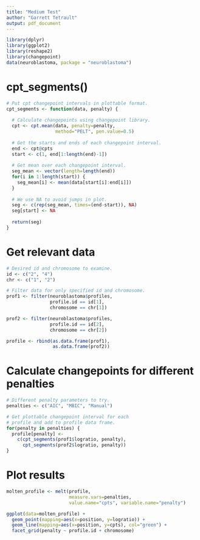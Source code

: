 ```yaml
---
title: "Medium Test"
author: "Garrett Tetrault"
output: pdf_document
---
```


```r
library(dplyr)
library(ggplot2)
library(reshape2)
library(changepoint)
data(neuroblastoma, package = "neuroblastoma")
```

# cpt_segments()
```r
# Put cpt changepoint intervals in plottable format.
cpt_segments <- function(data, penalty) {
  
  # Calculate changepoints using changepoint library.
  cpt <- cpt.mean(data, penalty=penalty,
                  method="PELT", pen.value=0.5)
  
  # Get the starts and ends of each changepoint interval.
  end <- cpt@cpts
  start <- c(1, end[1:length(end)-1])
  
  # Get mean over each changepoint interval.
  seg_mean <- vector(length=length(end))
  for(i in 1:length(start)) {
    seg_mean[i] <- mean(data[start[i]:end[i]])
  }
  
  # We use NA to avoid jumps in plot.
  seg <- c(rep(seg_mean, times=(end-start)), NA)
  seg[start] <- NA
  
  return(seg)
}
```

# Get relevant data
```r
# Desired id and chromosome to examine.
id <- c("2", "4")
chr <- c("1", "2")

# Filter data for only specified id and chromosome.
prof1 <- filter(neuroblastoma$profiles, 
                profile.id == id[1], 
                chromosome == chr[1])

prof2 <- filter(neuroblastoma$profiles, 
                profile.id == id[2], 
                chromosome == chr[2])

profile <- rbind(as.data.frame(prof1), 
                 as.data.frame(prof2))
```

# Calculate changepoints for different penalties
```r
# Different penalty parameters to try.
penalties <- c("AIC", "MBIC", "Manual")

# Get plottable changepoint interval for each 
# profile and add to profile data frame.
for(penalty in penalties) {
  profile[penalty] <-
    c(cpt_segments(prof1$logratio, penalty),
      cpt_segments(prof2$logratio, penalty))
}
```

# Plot results
```r
molten_profile <- melt(profile, 
                       measure.vars=penalties, 
                       value.name="cpts", variable.name="penalty")

ggplot(data=molten_profile) +
  geom_point(mapping=aes(x=position, y=logratio)) +
  geom_line(mapping=aes(x=position, y=cpts), col="green") +
  facet_grid(penalty ~ profile.id + chromosome)
```
